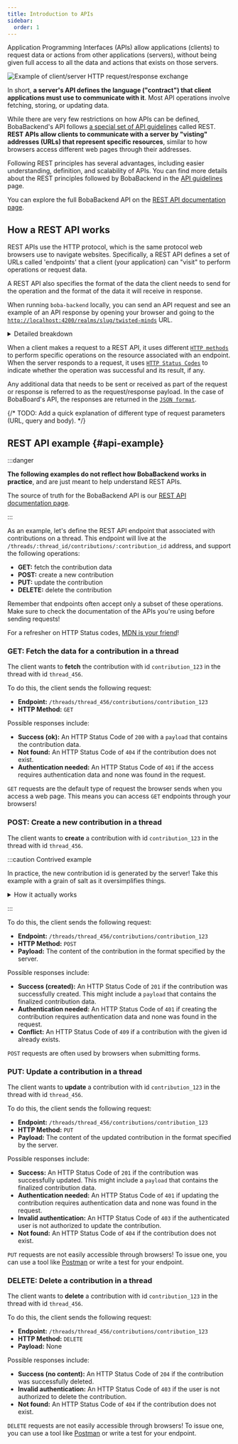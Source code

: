 ```yaml
---
title: Introduction to APIs
sidebar:
  order: 1
---
```



Application Programming Interfaces (APIs) allow applications (clients) to
request data or actions from other applications (servers), without being given
full access to all the data and actions that exists on those servers.

![Example of client/server HTTP request/response exchange](./client-server.excalidraw)

In short, **a server's API defines the language ("contract") that client
applications must use to communicate with it**. Most API operations involve
fetching, storing, or updating data.

While there are very few restrictions on how APIs can be defined, BobaBackend's
API follows
[a special set of API guidelines](https://www.redhat.com/en/topics/api/what-is-a-rest-api)
called REST. **REST APIs allow clients to communicate with a server by "visting"
addresses (URLs) that represent specific resources**, similar to how browsers
access different web pages through their addresses.

Following REST principles has several advantages, including easier
understanding, definition, and scalability of APIs. You can find more details
about the REST principles followed by BobaBackend in the
[API guidelines](./API-guidelines) page.

<Aside type="tip">

You can explore the full BobaBackend API on the
[REST API documentation page](/docs/development/rest-api/).

</Aside>

## How a REST API works

REST APIs use the HTTP protocol, which is the same protocol web browsers use to
navigate websites. Specifically, a REST API defines a set of URLs called
'endpoints' that a client (your application) can "visit" to perform operations
or request data.

A REST API also specifies the format of the data the client needs to send for
the operation and the format of the data it will receive in response.

<Aside type="tip">

When running `boba-backend` locally, you can send an API request and see an
example of an API response by opening your browser and going to the
[`http://localhost:4200/realms/slug/twisted-minds`](http://localhost:4200/realms/slug/twisted-minds)
URL.

<details>
<summary>Detailed breakdown</summary>

Request details:

- **Server base address:** `http://localhost:4200`
- **API endpoint:** `realms/slug/[:realm_slug]`
- **HTTP Request method:** `GET` (browsers' default)
- **HTTP Request URL parameters:** `{ realm_slug: "twisted-minds" }`

Response details (assuming success):

- **HTTP Response status code:**
  [200 (success)](https://developer.mozilla.org/en-US/docs/Web/HTTP/Status/200)
- **HTTP Response payload:** what you see in the browser
- **HTTP Response type:**
  [See endpoint documentation](/docs/development/rest-api/#tag/realms/operation/getRealmsBySlug)

</details>

</Aside>

When a client makes a request to a REST API, it uses different
[`HTTP methods`](https://www.restapitutorial.com/lessons/httpmethods.html) to
perform specific operations on the resource associated with an endpoint. When
the server responds to a request, it uses
[`HTTP Status Codes`](https://httpstatuses.com/) to indicate whether the
operation was successful and its result, if any.

Any additional data that needs to be sent or received as part of the request or
response is referred to as the request/response payload. In the case of
BobaBoard's API, the responses are returned in the
[`JSON format`](https://developer.mozilla.org/en-US/docs/Learn/JavaScript/Objects/JSON).

{/* TODO: Add a quick explanation of different type of request parameters (URL, query and body). */}

## REST API example {#api-example}

:::danger

**The following examples do not reflect how BobaBackend works in practice**, and
are just meant to help understand REST APIs.

The source of truth for the BobaBackend API is our
[REST API documentation page](/docs/development/rest-api/).

:::

As an example, let's define the REST API endpoint that associated with
contributions on a thread. This endpoint will live at the
`/threads/:thread_id/contributions/:contribution_id` address, and support the
following operations:

- **GET:** fetch the contribution data
- **POST:** create a new contribution
- **PUT:** update the contribution
- **DELETE:** delete the contribution

Remember that endpoints often accept only a subset of these operations. Make
sure to check the documentation of the APIs you're using before sending
requests!

<Aside type="tip">

For a refresher on HTTP Status codes,
[MDN is your friend](https://developer.mozilla.org/en-US/docs/Web/HTTP/Status)!

</Aside>

### GET: Fetch the data for a contribution in a thread

The client wants to **fetch** the contribution with id `contribution_123` in the
thread with id `thread_456`.

To do this, the client sends the following request:

- **Endpoint:** `/threads/thread_456/contributions/contribution_123`
- **HTTP Method:** `GET`

Possible responses include:

- **Success (ok):** An HTTP Status Code of `200` with a `payload` that contains
  the contribution data.
- **Not found:** An HTTP Status Code of `404` if the contribution does not
  exist.
- **Authentication needed:** An HTTP Status Code of `401` if the access requires
  authentication data and none was found in the request.

<Aside type="tip">

`GET` requests are the default type of request the browser sends when you access
a web page. This means you can access `GET` endpoints through your browsers!

</Aside>

### POST: Create a new contribution in a thread

The client wants to **create** a contribution with id `contribution_123` in the
thread with id `thread_456`.

:::caution Contrived example

In practice, the new contribution id is generated by the server! Take this
example with a grain of salt as it oversimplifies things.

<details>
<summary>How it actually works</summary>

The client sends a `POST` request to the `/threads/thread_456/contributions/`
endpoint, without specifying the id.

When the contribution is created, the server assigns the contribution id. This
id is returned to the client as part of the response `payload`. The client can
then use that id to request further actions on that contribution.

</details>

:::

To do this, the client sends the following request:

- **Endpoint:** `/threads/thread_456/contributions/contribution_123`
- **HTTP Method:** `POST`
- **Payload:** The content of the contribution in the format specified by the
  server.

Possible responses include:

- **Success (created):** An HTTP Status Code of `201` if the contribution was
  successfully created. This might include a `payload` that contains the
  finalized contribution data.
- **Authentication needed:** An HTTP Status Code of `401` if creating the
  contribution requires authentication data and none was found in the request.
- **Conflict:** An HTTP Status Code of `409` if a contribution with the given id
  already exists.

<Aside type="tip">

`POST` requests are often used by browsers when submitting forms.

</Aside>

### PUT: Update a contribution in a thread

The client wants to **update** a contribution with id `contribution_123` in the
thread with id `thread_456`.

To do this, the client sends the following request:

- **Endpoint:** `/threads/thread_456/contributions/contribution_123`
- **HTTP Method:** `PUT`
- **Payload:** The content of the updated contribution in the format specified
  by the server.

Possible responses include:

- **Success:** An HTTP Status Code of `201` if the contribution was successfully
  updated. This might include a `payload` that contains the finalized
  contribution data.
- **Authentication needed:** An HTTP Status Code of `401` if updating the
  contribution requires authentication data and none was found in the request.
- **Invalid authentication:** An HTTP Status Code of `403` if the authenticated
  user is not authorized to update the contribution.
- **Not found:** An HTTP Status Code of `404` if the contribution does not
  exist.

<Aside type="tip">

`PUT` requests are not easily accessible through browsers! To issue one, you can
use a tool like [Postman](docs/development/boba-backend/using-postman) or write
a test for your endpoint.

</Aside>

### DELETE: Delete a contribution in a thread

The client wants to **delete** a contribution with id `contribution_123` in the
thread with id `thread_456`.

To do this, the client sends the following request:

- **Endpoint:** `/threads/thread_456/contributions/contribution_123`
- **HTTP Method:** `DELETE`
- **Payload:** None

Possible responses include:

- **Success (no content):** An HTTP Status Code of `204` if the contribution was
  successfully deleted.
- **Invalid authentication:** An HTTP Status Code of `403` if the user is not
  authorized to delete the contribution.
- **Not found:** An HTTP Status Code of `404` if the contribution does not
  exist.

<Aside type="tip">

`DELETE` requests are not easily accessible through browsers! To issue one, you
can use a tool like [Postman](docs/development/boba-backend/using-postman) or
write a test for your endpoint.

</Aside>
